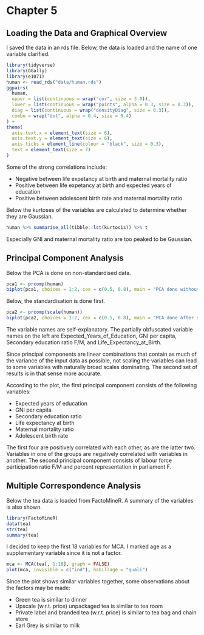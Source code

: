 # Chapter 5

## Loading the Data and Graphical Overview

I saved the data in an rds file. Below, the data is loaded and the name of one variable clarified.

```r
library(tidyverse)
library(GGally)
library(e1071)
human <- read_rds("data/human.rds")
ggpairs(
  human,
  upper = list(continuous = wrap("cor", size = 3.0)),
  lower = list(continuous = wrap("points", alpha = 0.3, size = 0.3)),
  diag = list(continuous = wrap("densityDiag", size = 0.3)),
  combo = wrap("dot", alpha = 0.4, size = 0.4)
) +
theme(
  axis.text.x = element_text(size = 6),
  axis.text.y = element_text(size = 6),
  axis.ticks = element_line(colour = "black", size = 0.3),
  text = element_text(size = 7)
)
```

Some of the strong correlations include:

 * Negative between life expetancy at birth and maternal mortality ratio
 * Positive between life expetancy at birth and expected years of education
 * Positive between adolescent birth rate and maternal mortality ratio

Below the kurtoses of the variables are calculated to determine whether they are Gaussian.

```r
human %>% summarise_all(tibble::lst(kurtosis)) %>% t
```

Especially GNI and maternal mortality ratio are too peaked to be Gaussian.

## Principal Component Analysis

Below the PCA is done on non-standardised data.

```r
pca1 <- prcomp(human)
biplot(pca1, choices = 1:2, cex = c(0.5, 0.8), main = "PCA done without scaling the data first")
```

Below, the standardisation is done first.

```r
pca2 <- prcomp(scale(human))
biplot(pca2, choices = 1:2, cex = c(0.5, 0.8), main = "PCA done after scaling the data")
```

The variable names are self-explanatory. The partially obfuscated variable names on the left are Expected_Years_of_Education, GNI per capita, Secondary education ratio F/M, and Life_Expectancy_at_Birth.

Since principal components are linear combinations that contain as much of the variance of the input data as possible, not scaling the variables can lead to some variables with naturally broad scales dominating. The second set of results is in that sense more accurate.

According to the plot, the first principal component consists of the following variables:

 * Expected years of education
 * GNI per capita
 * Secondary education ratio
 * Life expectancy at birth
 * Maternal mortality ratio
 * Adolescent birth rate

The first four are positively correlated with each other, as are the latter two. Variables in one of the groups are negatively correlated with variables in another. The second principal component consists of labour force participation ratio F/M and percent representation in parliament F.

## Multiple Correspondence Analysis

Below the tea data is loaded from FactoMineR. A summary of the variables is also shown.

```r
library(FactoMineR)
data(tea)
str(tea)
summary(tea)
```

I decided to keep the first 18 variables for MCA. I marked age as a supplementary variable since it is not a factor.

```r
mca <- MCA(tea[, 1:18], graph = FALSE)
plot(mca, invisible = c("ind"), habillage = "quali")
```

Since the plot shows similar variables together, some observations about the factors may be made:

 * Green tea is similar to dinner
 * Upscale (w.r.t. price) unpackaged tea is similar to tea room
 * Private label and branded tea (w.r.t. price) is similar to tea bag and chain store
 * Earl Grey is similar to milk
